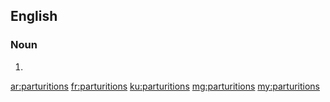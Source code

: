 ==English==

===Noun===
{{head|en}}

# {{plural of|parturition}}

[[ar:parturitions]]
[[fr:parturitions]]
[[ku:parturitions]]
[[mg:parturitions]]
[[my:parturitions]]